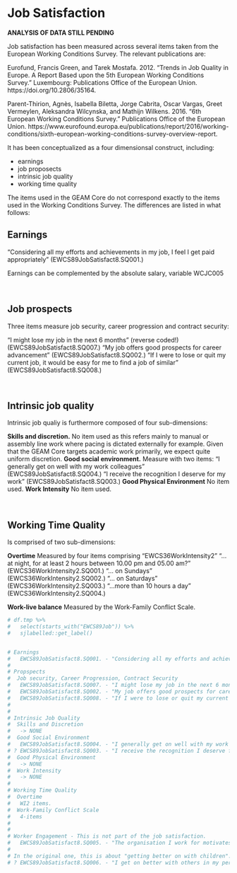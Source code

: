 # Job Satisfaction

**ANALYSIS OF DATA STILL PENDING**

Job satisfaction has been measured across several items taken from the European Working Conditions Survey. The relevant publications are: 

Eurofund, Francis Green, and Tarek Mostafa. 2012. “Trends in Job Quality in Europe. A Report   Based upon the 5th European Working Conditions Survey.” Luxembourg: Publications Office of the European Union. https://doi.org/10.2806/35164.

Parent-Thirion, Agnès, Isabella Biletta, Jorge Cabrita, Oscar Vargas, Greet Vermeylen, Aleksandra Wilcynska, and Mathijn Wilkens. 2016. “6th European Working Conditions Survey.” Publications Office of the European Union. https://www.eurofound.europa.eu/publications/report/2016/working-conditions/sixth-european-working-conditions-survey-overview-report.

It has been conceptualized as a four dimensionsal construct, including:  

* earnings
* job proposects
* intrinsic job quality
* working time quality


The items used in the GEAM Core do not correspond exactly to the items used in the Working Conditions Survey. The differences are listed in what follows: 

## Earnings

"Considering all my efforts and achievements in my job, I feel I get paid appropriately" (EWCS89JobSatisfact8.SQ001.)

Earnings can be complemented by the absolute salary, variable WCJC005

<p>&nbsp;</p>


## Job prospects

Three items measure job security, career progression and contract security: 

"I might lose my job in the next 6 months" (reverse coded!) (EWCS89JobSatisfact8.SQ007.)
"My job offers good prospects for career advancement" (EWCS89JobSatisfact8.SQ002.)
"If I were to lose or quit my current job, it would be easy for me to find a job of similar" (EWCS89JobSatisfact8.SQ008.)

<p>&nbsp;</p>


## Intrinsic job quality 

Intrinsic job qualiy is furthermore composed of four sub-dimensions: 

**Skills and discretion.** No item used as this refers mainly to manual or assembly line work where pacing is dictated externally for example. Given that the GEAM Core targets academic work primarily, we expect quite uniform discretion. 
**Good social environment.** Measure with two items: 
"I generally get on well with my work colleagues" (EWCS89JobSatisfact8.SQ004.)
"I receive the recognition I deserve for my work" (EWCS89JobSatisfact8.SQ003.)
**Good Physical Environment** No item used. 
**Work Intensity** No item used. 

<p>&nbsp;</p>


## Working Time Quality 

Is comprised of two sub-dimensions: 

**Overtime** Measured by four items comprising "EWCS36WorkIntensity2" 
"...at night, for at least 2 hours between 10.00 pm and 05.00 am?" (EWCS36WorkIntensity2.SQ001.)
"... on Sundays" (EWCS36WorkIntensity2.SQ002.)
"... on Saturdays" (EWCS36WorkIntensity2.SQ003.)
"...more than 10 hours a day" (EWCS36WorkIntensity2.SQ004.)

**Work-live balance** Measured by the Work-Family Conflict Scale. 



```r
# df.tmp %>% 
#   select(starts_with("EWCS89Job")) %>% 
#   sjlabelled::get_label()


# Earnings 
#   EWCS89JobSatisfact8.SQ001. - "Considering all my efforts and achievements in my job, I feel I get paid appropriately "
#
# Propspects
#  Job security, Career Progression, Contract Security
#   EWCS89JobSatisfact8.SQ007. - "I might lose my job in the next 6 months" (reverse coded!)
#   EWCS89JobSatisfact8.SQ002. - "My job offers good prospects for career advancement"
#   EWCS89JobSatisfact8.SQ008. - "If I were to lose or quit my current job, it would be easy for me to find a job of similar salary" 
# 
#
# Intrinsic Job Quality 
#  Skills and Discretion 
#   -> NONE
#  Good Social Environment 
#   EWCS89JobSatisfact8.SQ004. - "I generally get on well with my work colleagues"
# ? EWCS89JobSatisfact8.SQ003. - "I receive the recognition I deserve for my work "
#  Good Physical Environment 
#   -> NONE
#  Work Intensity
#   -> NONE
#  
# Working Time Quality
#  Overtime
#   WI2 items. 
#  Work-Family Conflict Scale
#   4-items 
# 
# 
# Worker Engagement - This is not part of the job satisfaction. 
#   EWCS89JobSatisfact8.SQ005. - "The organisation I work for motivates me to give my best job performance " 
#
# In the original one, this is about "getting better on with children". 
# ? EWCS89JobSatisfact8.SQ006. - "I get on better with others in my personal life because I have a job" 

```


\newpage 



